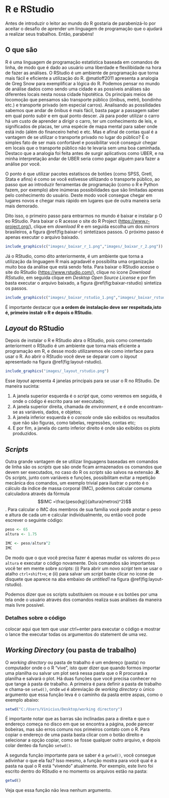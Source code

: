 # R e RStudio {#r_e_rStudio}

Antes de introduzir o leitor ao mundo do R gostaria de parabenizá-lo por aceitar o desafio de aprender um linguagem de programação que o ajudará a realizar seus trabalhos. Então, parabéns! 

## O que são {#o_que_sao}

R é uma linguagem de programação estatística baseada em comandos de linha, de modo que é dado ao usuário uma liberdade e flexilibidade na hora de fazer as análises. O RStudio é um ambiente de programação que torna mais fácil e eficiente a utilização do R. @matloff2011 apresenta a analogia de Greg Snow para exemplificar a lógica do R. Podemos pensar no mundo de análise dados como sendo uma cidade e as possíveis análises são diferentes locais nesta nossa cidade hipotética. Os principais meios de locomoção que pensamos são transporte público (ônibus, metrô, bondinho etc.) e transporte privado (em especial carros). Analisando as possilidades sabemos que andar de ônibus é mais fácil, basta pagar a passagem saber em qual ponto subir e em qual ponto descer. Já para poder utilizar o carro há um custo de aprender a dirigir o carro, ter um conhecimento de leis, e significados de placas, ter uma espécie de mapa mental para saber onde está indo (além do financeiro hehe) e etc. Mas e afinal de contas qual é a vantagem de se utilizar o transporte privado no lugar do público? É o simples fato de ser mais confortável e possibilitar você conseguir chegar em locais que o transporte público não te levaria sem uma boa caminhada. Destaco que a analogia foi feita antes de surgir aplicativos como UBER, e na minha interpretação andar de UBER seria como pagar alguém para fazer a análise por você.

O ponto é que utilizar pacotes estatíscos de botões (como SPSS, Gretl, Stata e afins) é como se você estivesse utilizando o transporte público, ao passo que ao introduzir ferramentas de programação (como o R e Python fazem, por exemplo) abre inúmeras possibilidades que são limitadas apenas pelo conhecimento do usuário. Deste modo você consegue chegar em lugares novos e chegar mais rápido em lugares que de outra maneira seria mais demorado. 

Dito isso, o primeiro passo para entrarmos no mundo é baixar e instalar p O eo RStudio. Para baixar o R acesse o site do R Project ([https://www.r-project.org/](https://www.r-project.org/)), clique em *download R* e em seguida escolha um dos *mirrors* brasileiros, a figura \@ref(fig:baixar-r) sintetizaos passos. O próximo passo é apenas executar o arquivo baixado. 

```r
include_graphics(c("images/_baixar_r_1.png","images/_baixar_r_2.png"))
```

Já o RStudio, como dito anteriormente, é um ambiente que torna a utilização da linguagem R mais agradavél e possibilita uma organização muito boa da análise que está sendo feita. Para baixar o RStudio acesse o site do RStudio ([https://www.rstudio.com/](https://www.rstudio.com/)), clique no icone *Download RSstudio*, em seguida clique em *Desktop Open Source License* e por fim basta executar o arquivo baixado, a figura \@ref(fig:baixar-rstudio) sintetiza os passos.

```r
include_graphics(c("images/_baixar_rstudio_1.png","images/_baixar_rstudio_2.png"))
```

É importante destacar que **a ordem de instalação deve ser respeitada,isto é, primeiro instalr o R e depois o RStudio**.

## *Layout* do RStudio {#layout_rstudio}

Depois de instalar o R e RStudio abra o RStudio, pois como comentado anteriorment o RStudio é um ambiente que torna mais eficiente a programação em R, e desse modo utilizaremos ele como interface para usar o R. Ao abrir o RStudio você deve se deparar com o *layout* apresentado na figura \@ref(fig:layout-rstudio).
```r
include_graphics("images/_layout_rstudio.png")
```

Esse *layout* apresenta 4 janelas principais para se usar o R no RStudio. De maneira sucinta: 

1. A janela superior esquerda é o *script* que, como veremos em seguida, é onde o código é escrito para ser executado; 
2. A janela superior direita, chamada de *environment*, e é onde encontram-se as variáveis, dados, e objetos;
3. A janela inferior esquerda é o *console* onde são exibidos os resultados que não são figuras, como tabelas, regressões, contas etc;
4. E por fim, a janela do canto inferior direito é onde são exibidos os plots produzidos.

## *Scripts* {#scripts}

Outra grande vantagem de se utilizar linguagens baseadas em comandos de linha são os *scripts* que são onde ficam armazenados os comandos que devem ser executados, no caso do R os *scripts* são salvos na extensão **.R**. Os *scripts*, junto com variáveis e funções, possibilitam evitar a repetição mecânica dos comandos, um exemplo trivial para ilustrar o ponto é o cálculo da índice de massa corporal (IMC), podemos calcular comuma calculadora através da fórmula $$IMC =\frac{peso(kg)}{altura(metros)^2}$$. Para calcular o IMC dos membros de sua família você pode anotar o peso e altura de cada um e calcular individualmente, ou então você pode escrever o seguinte código:

```r
peso <- 65
altura <- 1.75

IMC <- peso/altura^2
IMC
```

De modo que o que você precisa fazer é apenas mudar os valores do `peso` `altura` e executar o código novamente. Dois comandos são importantes você ter em mente sobre *scripts*: (i) Para abrir um novo *script* tem se usar o atalho `ctrl+shift+n`; e (ii) para salvar um *script* baste clicar no icone de disquete que aparece na aba embaixo de *untitled1* na figura \@ref(fig:layout-rstudio).

Podemos dizer que os scripts substituiem os mouse e os botões por uma tela onde o usuário através dos comandos realiza suas análises da maneira mais livre possível. 

### Detalhes sobre o código {-}

colocar aqui que tem que usar ctrl+enter para executar o código e mostrar o lance the executar todas os argumentos do statement de uma vez.

## *Working Directory* (ou pasta de trabalho) {#working_directory}

O *working directory* ou pasta de trabalho é um endereço (pasta) no computador onde o o R "vive", isto quer dizer que quando formos importar uma planilha ou salvar um plot será nessa pasta que o R procurará a planilha e salvará o plot. Há duas funções que você precisa conhecer no que tange à pasta de trabalho. A primeira é para definir a pasta de trabalho e chama-se `setwd()`, onde `wd` é abreviação de *working directory* o único argumento que essa função leva é o caminho da pasta entre aspas, como o exemplo abaixo:

```r
setwd("C:/Users/Vinicius/Desktop/working directory")
```

É importante notar que as barras são inclinadas para a direita e que o endereço começa no disco em que se encontra a página, pode parecer bobeiras, mas são erros comuns nos primeiros contato com o R. Para copiar o endereço de uma pasta basta clicar com o botão direito e selecionar a opção copiar, como se fosse qualquer outro arquivo, e depois colar denteo da função `setwd()`. 

A segunda função importante para se saber é a `getwd()`, você consegue adivinhar o que ela faz? Isso mesmo, a função mostra para você qual é a pasta na qual o R está "vivendo" atualmente. Por exemplo, este livro foi escrito dentro do RStudio e no momento os arquivos estão na pasta:
```r
getwd()
```

Veja que essa função não leva nenhum argumento.